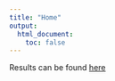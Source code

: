 ```yaml
---
title: "Home"
output:
  html_document:
    toc: false
---
```


Results can be found [here](results.html)
